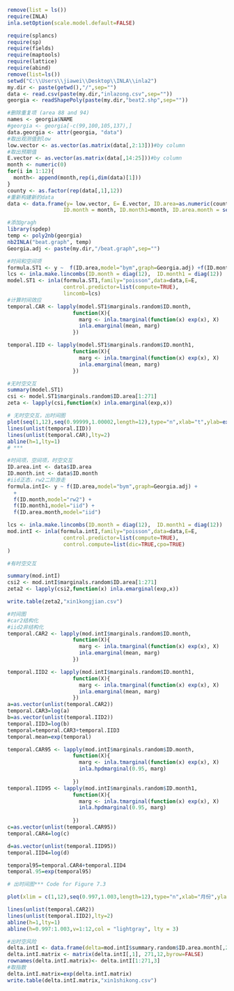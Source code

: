 ```{r}
remove(list = ls())
require(INLA)
inla.setOption(scale.model.default=FALSE)

require(splancs)
require(sp)
require(fields)
require(maptools)
require(lattice)
require(abind)
remove(list=ls())
setwd("C:\\Users\\jiawei\\Desktop\\INLA\\inla2")
my.dir <- paste(getwd(),"/",sep="")
data <- read.csv(paste(my.dir,"inlazong.csv",sep=""))
georgia <- readShapePoly(paste(my.dir,"beat2.shp",sep=""))
```
```{r}
#删除重复项 (area 88 and 94)
names <- georgia$NAME
#georgia <- georgia[-c(99,100,105,137),]
data.georgia <- attr(georgia, "data")
#取出观测值到low
low.vector <- as.vector(as.matrix(data[,2:13]))#by column
#取出预期值
E.vector <- as.vector(as.matrix(data[,14:25]))#by column
month <- numeric(0)
for(i in 1:12){ 
  month<- append(month,rep(i,dim(data)[1]))
}
county <- as.factor(rep(data[,1],12))
#重新构建新的data
data <- data.frame(y= low.vector, E= E.vector, ID.area=as.numeric(county), ID.area1=as.numeric(county), month=month,
                  ID.month = month, ID.month1=month, ID.area.month = seq(1,length(county)))

#添加gragh
library(spdep)
temp <- poly2nb(georgia)
nb2INLA("beat.graph", temp)
Georgia.adj <- paste(my.dir,"/beat.graph",sep="")
```


```{r}
#时间和空间项
formula.ST1 <- y ~  f(ID.area,model="bym",graph=Georgia.adj) +f(ID.month,model="rw2") + f(ID.month1,model="iid")
lcs <- inla.make.lincombs(ID.month = diag(12),  ID.month1 = diag(12))
model.ST1 <- inla(formula.ST1,family="poisson",data=data,E=E, 
                  control.predictor=list(compute=TRUE),
                  lincomb=lcs)
#计算时间效应
temporal.CAR <- lapply(model.ST1$marginals.random$ID.month, 
                     function(X){
                       marg <- inla.tmarginal(function(x) exp(x), X)
                       inla.emarginal(mean, marg)
                     })

temporal.IID <- lapply(model.ST1$marginals.random$ID.month1, 
                     function(X){
                       marg <- inla.tmarginal(function(x) exp(x), X)
                       inla.emarginal(mean, marg)
                     })

```


```{r}
#无时空交互
summary(model.ST1)
csi <- model.ST1$marginals.random$ID.area[1:271]
zeta <- lapply(csi,function(x) inla.emarginal(exp,x))
```

```{r}
# 无时空交互，出时间图
plot(seq(1,12),seq(0.99999,1.00002,length=12),type="n",xlab="t",ylab=expression(exp(phi[t])))
lines(unlist(temporal.IID))
lines(unlist(temporal.CAR),lty=2)
abline(h=1,lty=1)
# ***
```



```{r}
#时间项，空间项，时空交互
ID.area.int <- data$ID.area
ID.month.int <- data$ID.month
#iid正态，rw2二阶游走
formula.intI<- y ~ f(ID.area,model="bym",graph=Georgia.adj) +
  +
  f(ID.month,model="rw2") +
  f(ID.month1,model="iid") + 
  f(ID.area.month,model="iid")

lcs <- inla.make.lincombs(ID.month = diag(12),  ID.month1 = diag(12))
mod.intI <- inla(formula.intI,family="poisson",data=data,E=E, 
                  control.predictor=list(compute=TRUE),
                  control.compute=list(dic=TRUE,cpo=TRUE) 
)
```


```{r}
#有时空交互

summary(mod.intI)
csi2 <- mod.intI$marginals.random$ID.area[1:271]
zeta2 <- lapply(csi2,function(x) inla.emarginal(exp,x))

write.table(zeta2,"xin1kongjian.csv")

```

```{r}
#时间图
#car2结构化
#iid2非结构化
temporal.CAR2 <- lapply(mod.intI$marginals.random$ID.month, 
                     function(X){
                       marg <- inla.tmarginal(function(x) exp(x), X)
                       inla.emarginal(mean, marg)
                     })

temporal.IID2 <- lapply(mod.intI$marginals.random$ID.month1, 
                     function(X){
                       marg <- inla.tmarginal(function(x) exp(x), X)
                       inla.emarginal(mean, marg)
                     })
a=as.vector(unlist(temporal.CAR2))
temporal.CAR3=log(a)
b=as.vector(unlist(temporal.IID2))
temporal.IID3=log(b)
temporal=temporal.CAR3+temporal.IID3
temporal.mean=exp(temporal)

temporal.CAR95 <- lapply(mod.intI$marginals.random$ID.month, 
                     function(X){
                       marg <- inla.tmarginal(function(x) exp(x), X)
                       inla.hpdmarginal(0.95, marg)
                       
                     })
temporal.IID95 <- lapply(mod.intI$marginals.random$ID.month1, 
                     function(X){
                       marg <- inla.tmarginal(function(x) exp(x), X)
                       inla.hpdmarginal(0.95, marg)
                       
                     })
c=as.vector(unlist(temporal.CAR95))
temporal.CAR4=log(c)

d=as.vector(unlist(temporal.IID95))
temporal.IID4=log(d)

temporal95=temporal.CAR4+temporal.IID4
temporal.95=exp(temporal95)

```

```{r}
# 出时间图*** Code for Figure 7.3

plot(xlim = c(1,12),seq(0.997,1.003,length=12),type="n",xlab="月份",ylab="主要时间风险")

lines(unlist(temporal.CAR2))
lines(unlist(temporal.IID2),lty=2)
abline(h=1,lty=1)
abline(h=0.997:1.003,v=1:12,col = "lightgray", lty = 3)

```

```{r}
#出时空风险
delta.intI <- data.frame(delta=mod.intI$summary.random$ID.area.month[,2],month=data$ID.month,ID.area=data$ID.area)
delta.intI.matrix <- matrix(delta.intI[,1], 271,12,byrow=FALSE)
rownames(delta.intI.matrix)<- delta.intI[1:271,3]
#取指数
delta.intI.matrix=exp(delta.intI.matrix)
write.table(delta.intI.matrix,"xin1shikong.csv")



```


 
 